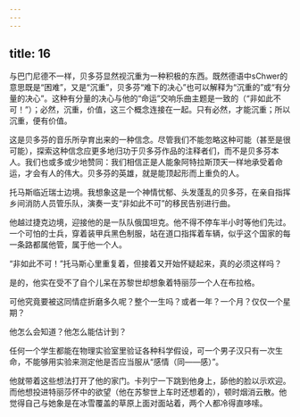 ```yaml
---
---
---
```

title: 16
---



与巴门尼德不一样，贝多芬显然视沉重为一种积极的东西。既然德语中sChwer的意思既是“困难”，又是“沉重”，贝多芬“难下的决心”也可以解释为“沉重的”或“有分量的决心”。这种有分量的决心与他的“命运”交响乐曲主题是一致的（“非如此不可！”）；必然，沉重，价值，这三个概念连接在一起。只有必然，才能沉重；所以沉重，便有价值。

这是贝多芬的音乐所孕育出来的一种信念。尽管我们不能忽略这种可能（甚至是很可能），探索这种信念应更多地归功于贝多芬作品的注释者们，而不是贝多芬本人。我们也或多或少地赞同：我们相信正是人能象阿特拉斯顶天一样地承受着命运，才会有人的伟大。贝多芬的英雄，就是能顶起形而上重负的人。

托马斯临近瑞士边境。我想象这是一个神情忧郁、头发蓬乱的贝多芬，在亲自指挥乡间消防人员管乐队，演奏一支“非如此不可”的移民告别进行曲。

他越过捷克边境，迎接他的是一队队俄国坦克。他不得不停车半小时等他们先过。一个可怕的士兵，穿着装甲兵黑色制服，站在道口指挥着车辆，似乎这个国家的每一条路都属他管，属于他一个人。

“非如此不可！”托马斯心里重复着，但接着又开始怀疑起来，真的必须这样吗？

是的，他实在受不了自个儿呆在苏黎世却想象着特丽莎一个人在布拉格。

可他究竟要被这同情症折磨多久呢？整个一生吗？或者一年？一个月？仅仅一个星期？

他怎么会知道？他怎么能估计到？

任何一个学生都能在物理实验室里验证各种科学假设，可一个男子汉只有一次生命，不能够用实验来测定他是否应当服从“感情（同——感）”。

他就带着这些想法打开了他的家门。卡列宁一下跳到他身上，舔他的脸以示欢迎。而他想投进特丽莎怀中的欲望（他在苏黎世上车时还想着的），顿时烟消云散。他觉得自己与她象是在冰雪覆盖的草原上面对面站着，两个人都冷得直哆嗦。